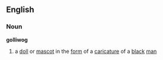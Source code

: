==English==
===Noun===
{{wikipedia}}
'''golliwog'''
#a [[doll]] or [[mascot]] in the [[form]] of a [[caricature]] of a [[black]] [[man]]